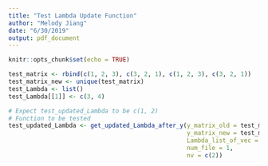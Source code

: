 ```yaml
---
title: "Test Lambda Update Function"
author: "Melody Jiang"
date: "6/30/2019"
output: pdf_document
---
```


```r
knitr::opts_chunk$set(echo = TRUE)
```

```r
test_matrix <- rbind(c(1, 2, 3), c(3, 2, 1), c(1, 2, 3), c(3, 2, 1))
test_matrix_new <- unique(test_matrix)
test_Lambda <- list()
test_Lambda[[1]] <- c(3, 4)
```

```r
# Expect test_updated_Lambda to be c(1, 2)
# Function to be tested
test_updated_Lambda <- get_updated_Lambda_after_y(y_matrix_old = test_matrix,
                                                  y_matrix_new = test_matrix_new,
                                                  Lambda_list_of_vec = test_Lambda,
                                                  num_file = 1,
                                                  nv = c(2))
```